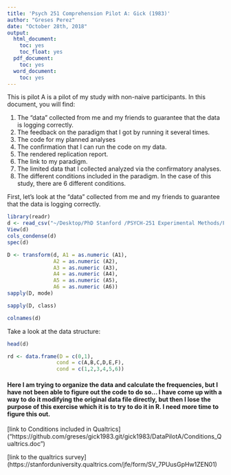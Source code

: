 ```yaml
---
title: 'Psych 251 Comprehension Pilot A: Gick (1983)'
author: "Greses Perez"
date: "October 28th, 2018"
output:
  html_document:
    toc: yes
    toc_float: yes
  pdf_document:
    toc: yes
  word_document:
    toc: yes
---
```


This is pilot A is a pilot of my study with non-naive participants. In this document, you will find: 

1. The "data" collected from me and my friends to guarantee that the data is logging correctly. 
2. The feedback on the paradigm that I got by running it several times. 
3. The code for my planned analyses
4. The confirmation that I can run the code on my data.
5. The rendered replication report.
6. The link to my paradigm. 
7. The limited data that I collected analyzed via the confirmatory analyses.
8. The different conditions included in the paradigm. In the case of this study, there are 6 different conditions. 


First, let's look at the "data" collected from me and my friends to guarantee that the data is logging correctly.

```r
library(readr)
d <- read_csv("~/Desktop/PhD Stanford /PSYCH-251 Experimental Methods/Final Project /PilotA/PilotA.csv")
View(d)
cols_condense(d)
spec(d)
```

```r
D <- transform(d, A1 = as.numeric (A1),
               A2 = as.numeric (A2),
               A3 = as.numeric (A3),
               A4 = as.numeric (A4),
               A5 = as.numeric (A5),
               A6 = as.numeric (A6))
sapply(D, mode)
```

```r
sapply(D, class)
```



```r
colnames(d)
```


Take a look at the data structure:

```r
head(d)
```

```r
rd <- data.frame(D = c(0,1),
                cond = c(A,B,C,D,E,F),
                cond = c(1,2,3,4,5,6))
```

#### Here I am trying to organize the data and calculate the frequencies, but I have not been able to figure out the code to do so... I have come up with a way to do it modifying the original data file directly, but then I lose the purpose of this exercise which it is to try to do it in R. I need more time to figure this out. 


[link to Conditions included in Qualtrics] ("https://github.com/greses/gick1983.git/gick1983/DataPilotA/Conditions_Qualtrics.doc")

[link to the qualtrics survey] (https://stanforduniversity.qualtrics.com/jfe/form/SV_7PUusGpHw1ZEN01)


